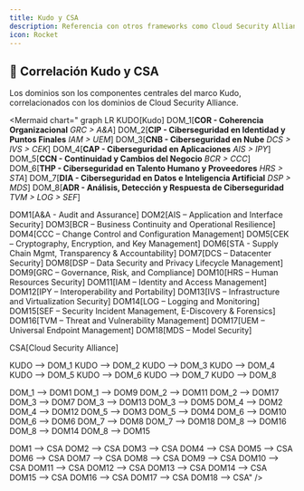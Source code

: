 ```yaml
---
title: Kudo y CSA
description: Referencia con otros frameworks como Cloud Security Alliance
icon: Rocket
---
```




## 📝 Correlación Kudo y CSA

Los dominios son los componentes centrales del marco Kudo, correlacionados con los dominios de Cloud Security Alliance.

<Mermaid
  chart="
graph LR
KUDO[Kudo]
DOM_1[**COR - Coherencia Organizacional**
*GRC > A&A*]
DOM_2[**CIP - Ciberseguridad en Identidad y Puntos Finales**
*IAM > UEM*]
DOM_3[**CNB - Ciberseguridad en Nube**
*DCS > IVS > CEK*]
DOM_4[**CAP - Ciberseguridad en Aplicaciones**
*AIS > IPY*]
DOM_5[**CCN - Continuidad y Cambios del Negocio**
*BCR > CCC*]
DOM_6[**THP - Ciberseguridad en Talento Humano y Proveedores**
*HRS > STA*]
DOM_7[**DIA - Ciberseguridad en Datos e Inteligencia Artificial**
*DSP > MDS*]
DOM_8[**ADR - Análisis, Detección y Respuesta de Ciberseguridad**
*TVM > LOG > SEF*]

DOM1[A&A - Audit and Assurance]
DOM2[AIS – Application and Interface Security]
DOM3[BCR – Business Continuity and Operational Resilience]
DOM4[CCC – Change Control and Configuration Management]
DOM5[CEK – Cryptography, Encryption, and Key Management]
DOM6[STA - Supply Chain Mgmt, Transparency & Accountability]
DOM7[DCS – Datacenter Security]
DOM8[DSP – Data Security and Privacy Lifecycle Management]
DOM9[GRC – Governance, Risk, and Compliance]
DOM10[HRS – Human Resources Security]
DOM11[IAM – Identity and Access Management]
DOM12[IPY – Interoperability and Portability]
DOM13[IVS – Infrastructure and Virtualization Security]
DOM14[LOG – Logging and Monitoring]
DOM15[SEF – Security Incident Management, E-Discovery & Forensics]
DOM16[TVM – Threat and Vulnerability Management]
DOM17[UEM – Universal Endpoint Management]
DOM18[MDS – Model Security]

CSA[Cloud Security Alliance]

KUDO --> DOM_1
KUDO --> DOM_2
KUDO --> DOM_3
KUDO --> DOM_4
KUDO --> DOM_5
KUDO --> DOM_6
KUDO --> DOM_7
KUDO --> DOM_8

DOM_1 --> DOM1
DOM_1 --> DOM9
DOM_2 --> DOM11
DOM_2 --> DOM17
DOM_3 --> DOM7
DOM_3 --> DOM13
DOM_3 --> DOM5
DOM_4 --> DOM2
DOM_4 --> DOM12
DOM_5 --> DOM3
DOM_5 --> DOM4
DOM_6 --> DOM10
DOM_6 --> DOM6
DOM_7 --> DOM8
DOM_7 --> DOM18
DOM_8 --> DOM16
DOM_8 --> DOM14
DOM_8 --> DOM15

DOM1 --> CSA
DOM2 --> CSA
DOM3 --> CSA
DOM4 --> CSA
DOM5 --> CSA
DOM6 --> CSA
DOM7 --> CSA
DOM8 --> CSA
DOM9 --> CSA
DOM10 --> CSA
DOM11 --> CSA
DOM12 --> CSA
DOM13 --> CSA
DOM14 --> CSA
DOM15 --> CSA
DOM16 --> CSA
DOM17 --> CSA
DOM18 --> CSA"
/>

